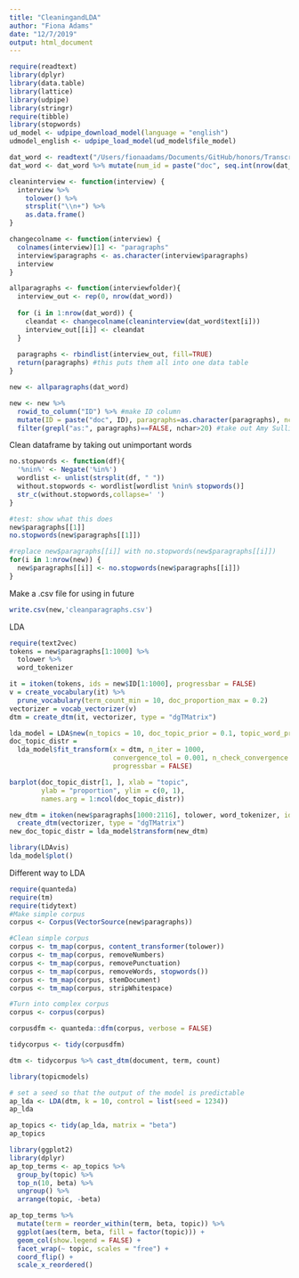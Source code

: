 ```yaml
---
title: "CleaningandLDA"
author: "Fiona Adams"
date: "12/7/2019"
output: html_document
---
```


```r
require(readtext)
library(dplyr)
library(data.table)
library(lattice)
library(udpipe)
library(stringr)
require(tibble)
library(stopwords)
ud_model <- udpipe_download_model(language = "english")
udmodel_english <- udpipe_load_model(ud_model$file_model)

dat_word <- readtext("/Users/fionaadams/Documents/GitHub/honors/TranscriptTest/*.docx")
dat_word <- dat_word %>% mutate(num_id = paste("doc", seq.int(nrow(dat_word)))) #get numerical ids, so easier to find in future
```

```r
cleaninterview <- function(interview) {
  interview %>% 
    tolower() %>%
    strsplit("\\n+") %>%
    as.data.frame()
}

changecolname <- function(interview) {
  colnames(interview)[1] <- "paragraphs"
  interview$paragraphs <- as.character(interview$paragraphs)
  interview
}

allparagraphs <- function(interviewfolder){
  interview_out <- rep(0, nrow(dat_word))
  
  for (i in 1:nrow(dat_word)) {
    cleandat <- changecolname(cleaninterview(dat_word$text[i]))
    interview_out[[i]] <- cleandat
  }
  
  paragraphs <- rbindlist(interview_out, fill=TRUE)
  return(paragraphs) #this puts them all into one data table
}

new <- allparagraphs(dat_word)

new <- new %>% 
  rowid_to_column("ID") %>% #make ID column
  mutate(ID = paste("doc", ID), paragraphs=as.character(paragraphs), nchar = nchar(paragraphs)) %>%
  filter(grepl("as:", paragraphs)==FALSE, nchar>20) #take out Amy Sullivan's questions 
```

Clean dataframe by taking out unimportant words
```r
no.stopwords <- function(df){
  '%nin%' <- Negate('%in%')
  wordlist <- unlist(strsplit(df, " "))
  without.stopwords <- wordlist[wordlist %nin% stopwords()]
  str_c(without.stopwords,collapse=' ')  
}

#test: show what this does
new$paragraphs[[1]]
no.stopwords(new$paragraphs[[1]])

#replace new$paragraphs[[i]] with no.stopwords(new$paragraphs[[i]])
for(i in 1:nrow(new)) {
  new$paragraphs[[i]] <- no.stopwords(new$paragraphs[[i]])
}
```

Make a .csv file for using in future
```r
write.csv(new,'cleanparagraphs.csv')
```

LDA
```r
require(text2vec)
tokens = new$paragraphs[1:1000] %>% 
  tolower %>%
  word_tokenizer

it = itoken(tokens, ids = new$ID[1:1000], progressbar = FALSE)
v = create_vocabulary(it) %>% 
  prune_vocabulary(term_count_min = 10, doc_proportion_max = 0.2)
vectorizer = vocab_vectorizer(v)
dtm = create_dtm(it, vectorizer, type = "dgTMatrix")

lda_model = LDA$new(n_topics = 10, doc_topic_prior = 0.1, topic_word_prior = 0.01)
doc_topic_distr = 
  lda_model$fit_transform(x = dtm, n_iter = 1000, 
                          convergence_tol = 0.001, n_check_convergence = 25, 
                          progressbar = FALSE)
```

```r
barplot(doc_topic_distr[1, ], xlab = "topic", 
        ylab = "proportion", ylim = c(0, 1), 
        names.arg = 1:ncol(doc_topic_distr))
```

```r
new_dtm = itoken(new$paragraphs[1000:2116], tolower, word_tokenizer, ids = new$ID[1000:2116]) %>% 
  create_dtm(vectorizer, type = "dgTMatrix")
new_doc_topic_distr = lda_model$transform(new_dtm)
```

```r
library(LDAvis)
lda_model$plot()
```

Different way to LDA
```r
require(quanteda)
require(tm)
require(tidytext)
#Make simple corpus
corpus <- Corpus(VectorSource(new$paragraphs)) 

#Clean simple corpus
corpus <- tm_map(corpus, content_transformer(tolower))
corpus <- tm_map(corpus, removeNumbers)
corpus <- tm_map(corpus, removePunctuation)
corpus <- tm_map(corpus, removeWords, stopwords())
corpus <- tm_map(corpus, stemDocument)
corpus <- tm_map(corpus, stripWhitespace)

#Turn into complex corpus
corpus <- corpus(corpus)
```

```r
corpusdfm <- quanteda::dfm(corpus, verbose = FALSE)

tidycorpus <- tidy(corpusdfm)

dtm <- tidycorpus %>% cast_dtm(document, term, count)
```

```r
library(topicmodels)

# set a seed so that the output of the model is predictable
ap_lda <- LDA(dtm, k = 10, control = list(seed = 1234))
ap_lda

ap_topics <- tidy(ap_lda, matrix = "beta")
ap_topics
```

```r
library(ggplot2)
library(dplyr)
ap_top_terms <- ap_topics %>%
  group_by(topic) %>%
  top_n(10, beta) %>%
  ungroup() %>%
  arrange(topic, -beta)

ap_top_terms %>%
  mutate(term = reorder_within(term, beta, topic)) %>%
  ggplot(aes(term, beta, fill = factor(topic))) +
  geom_col(show.legend = FALSE) +
  facet_wrap(~ topic, scales = "free") +
  coord_flip() +
  scale_x_reordered()
```


